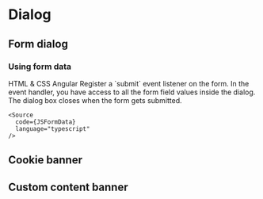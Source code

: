 
<Meta of={DialogStories} />

# Dialog

<Canvas sourceState="shown" of={DialogStories.Default} />
<div className="hide-col-default">
  <Controls of={DialogStories.Default} />
</div>

## Form dialog
<Canvas sourceState="hidden" of={DialogStories.Form} />

### Using form data

<post-tabs>
  <post-tab-header slot="tabs" panel="dialog-form-html-css">HTML & CSS</post-tab-header>
  <post-tab-header slot="tabs" panel="dialog-form-angular">Angular</post-tab-header>

  <post-tab-panel name="dialog-form-html-css">
    Register a `submit` event listener on the form. In the event handler, you have access to all the form field values inside the dialog. The dialog box closes when the form gets submitted.

    <Source
      code={JSFormData}
      language="typescript"
    />
  </post-tab-panel>
  <post-tab-panel name="dialog-form-angular">
    <Source
      code={AngularFormData}
      language="typescript"
    />
  </post-tab-panel>
</post-tabs>


## Cookie banner
<Canvas sourceState="hidden" of={DialogStories.Cookie} />

## Custom content banner
<Canvas sourceState="hidden" of={DialogStories.Custom} />